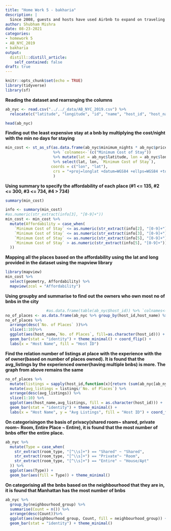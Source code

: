 ```yaml
---
title: "Home Work 5 - bakharia"
description: |
  Since 2008, guests and hosts have used Airbnb to expand on traveling possibilities and present more unique, personalized way of experiencing the world. This dataset describes the listing activity and metrics in NYC, NY for 2019. This data file includes all needed information to find out more about hosts, geographical availability, necessary metrics to make predictions and draw conclusions. 
author: Shubham Mishra
date: 08-23-2021
categories:
- homework 5
- AB_NYC_2019
- bakharia
output:
  distill::distill_article:
    self_contained: false
draft: true
---
```



```r
knitr::opts_chunk$set(echo = TRUE)
library(tidyverse)
library(sf)
```
**Reading the dataset and rearranging the columns**
```r
ab_nyc <- read.csv("../../_data/AB_NYC_2019.csv") %>%
  relocate(c("latitude", "longitude", "id", "name", "host_id", "host_name", "neighbourhood_group", "neighbourhood", "room_type", "minimum_nights", "number_of_reviews", "last_review", "reviews_per_month", "calculated_host_listings_count", "availability_365"))

head(ab_nyc)
```
**Finding out the least expensive stay at a bnb by multiplying the cost/night with the min no days for staying**
```r
min_cost <- st_as_sf(as.data.frame(ab_nyc$minimum_nights * ab_nyc$price) 
                     %>% `colnames<-`(c("Minimum Cost of Stay")) 
                     %>% mutate(lat = ab_nyc$latitude, lon = ab_nyc$longitude) 
                     %>% select(lat, lon, `Minimum Cost of Stay`),
                    coords = c("lon", "lat"),
                     crs = "+proj=longlat +datum=WGS84 +ellps=WGS84 +towgs84=0,0,0"
                     )
```
**Using summary to specify the affordability of each place (#1 <= 135, #2 <= 300, #3 <= 734, #4 > 734) **
```r
summary(min_cost)
```

```r
info <- summary(min_cost)
#as.numeric(str_extract(info[3], "[0-9]+"))
min_cost <- min_cost %>%
  mutate(Affordability = case_when(
    `Minimum Cost of Stay` <= as.numeric(str_extract(info[2], "[0-9]+")) ~ 1,
    `Minimum Cost of Stay` <= as.numeric(str_extract(info[3], "[0-9]+")) ~ 2,
    `Minimum Cost of Stay` <= as.numeric(str_extract(info[5], "[0-9]+")) ~ 3,
    `Minimum Cost of Stay` > as.numeric(str_extract(info[5], "[0-9]+")) ~ 4
  ))
```
**Mapping all the places based on the affordability using the lat and long provided in the dataset using the mapview library**
```r
library(mapview)
min_cost %>%
  select(geometry, Affordability) %>%
  mapview(zcol = "Affordability")
```
**Using groupby and summarise to find out the owners who own most no of bnbs in the city**
```r
                  #as.data.frame(table(ab_nyc$host_id)) %>% `colnames<-`(c("host_id","No. of Places"))
no_of_places <- as.data.frame(ab_nyc %>% group_by(host_id,host_name) %>% summarise(n = n()) %>% `colnames<-`(c("host_id", "host_name", "No. of Places")))
no_of_places %>%
  arrange(desc(`No. of Places` ))%>%
  slice(1:10)%>%
  ggplot(aes(host_name,`No. of Places`, fill=as.character(host_id))) +
  geom_bar(stat = "identity") + theme_minimal() + coord_flip() + 
  labs(x = "Host Name", fill = "Host ID")
```
**Find the relation number of listings at place with the experience with the of owner(based on number of places owned). It is found that the avg_listings by the experienced owner(having multiple bnbs) is more. The graph from above remains the same**
```r
no_of_places %>%
  mutate(listings = sapply(host_id,function(x){return (sum(ab_nyc[ab_nyc$host_id == as.numeric(x), "calculated_host_listings_count"]))}))%>%
  mutate(avg_listings = listings/`No. of Places`) %>%
  arrange(desc(avg_listings)) %>%
  slice(1:10) %>%
  ggplot(aes(host_name,avg_listings, fill = as.character(host_id))) +
  geom_bar(stat = "identity") + theme_minimal() +
  labs(x = "Host Name", y = "Avg Listings", fill = "Host ID") + coord_flip()
```
**On categorisingon the basis of privacy(shared room~ shared, private room~ Room, Entire Place ~ Entire), it is found that the most number of bnbs offer the entire place.**
```r
ab_nyc %>%
  mutate(Type = case_when(
    str_extract(room_type, "[^\\s]+") == "Shared" ~ "Shared",
    str_extract(room_type, "[^\\s]+") == "Private"~ "Room",
    str_extract(room_type, "[^\\s]+") == "Entire" ~ "House/Apt"
  )) %>%
  ggplot(aes(Type)) +
  geom_bar(aes(fill = Type)) + theme_minimal() 
```
**On categorising all the bnbs based on the neighbourhood that they are in, it is found that Manhattan has the most number of bnbs**
```r
ab_nyc %>%
  group_by(neighbourhood_group) %>%
  summarise(Count = n()) %>%
  arrange(desc(Count))%>%
  ggplot(aes(neighbourhood_group, Count, fill = neighbourhood_group)) +
  geom_bar(stat = "identity") + theme_minimal()
```

